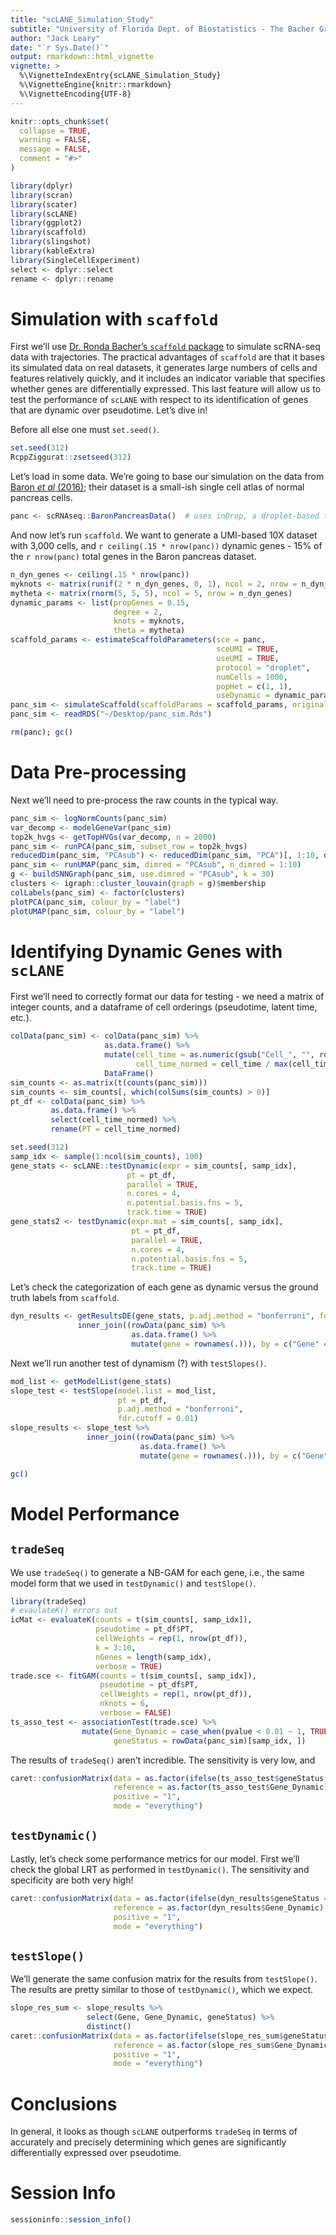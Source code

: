 ```yaml
---
title: "scLANE_Simulation_Study"
subtitle: "University of Florida Dept. of Biostatistics - The Bacher Group"
author: "Jack Leary"
date: "`r Sys.Date()`"
output: rmarkdown::html_vignette
vignette: >
  %\VignetteIndexEntry{scLANE_Simulation_Study}
  %\VignetteEngine{knitr::rmarkdown}
  %\VignetteEncoding{UTF-8}
---
```


```r
knitr::opts_chunk$set(
  collapse = TRUE,
  warning = FALSE, 
  message = FALSE, 
  comment = "#>"
)
```

```r
library(dplyr)
library(scran)
library(scater)
library(scLANE)
library(ggplot2)
library(scaffold)
library(slingshot)
library(kableExtra)
library(SingleCellExperiment)
select <- dplyr::select
rename <- dplyr::rename
```

# Simulation with `scaffold`

First we'll use [Dr. Ronda Bacher's `scaffold` package](https://github.com/rhondabacher/scaffold/) to simulate scRNA-seq data with trajectories. The practical advantages of `scaffold` are that it bases its simulated data on real datasets, it generates large numbers of cells and features relatively quickly, and it includes an indicator variable that specifies whether genes are differentially expressed. This last feature will allow us to test the performance of `scLANE` with respect to its identification of genes that are dynamic over pseudotime. Let's dive in!

Before all else one must `set.seed()`.

```r
set.seed(312)
RcppZiggurat::zsetseed(312)
```

Let's load in some data. We're going to base our simulation on the data from [Baron *et al* (2016)](https://doi.org/10.1016/j.cels.2016.08.011); their dataset is a small-ish single cell atlas of normal pancreas cells.

```r
panc <- scRNAseq::BaronPancreasData()  # uses inDrop, a droplet-based tech
```

And now let's run `scaffold`. We want to generate a UMI-based 10X dataset with 3,000 cells, and `r ceiling(.15 * nrow(panc))` dynamic genes - 15% of the `r nrow(panc)` total genes in the Baron pancreas dataset.

```r
n_dyn_genes <- ceiling(.15 * nrow(panc))
myknots <- matrix(runif(2 * n_dyn_genes, 0, 1), ncol = 2, nrow = n_dyn_genes)
mytheta <- matrix(rnorm(5, 5, 5), ncol = 5, nrow = n_dyn_genes)
dynamic_params <- list(propGenes = 0.15,
                       degree = 2,
                       knots = myknots,
                       theta = mytheta)
scaffold_params <- estimateScaffoldParameters(sce = panc,
                                              sceUMI = TRUE,
                                              useUMI = TRUE,
                                              protocol = "droplet",
                                              numCells = 1000,
                                              popHet = c(1, 1),
                                              useDynamic = dynamic_params)
panc_sim <- simulateScaffold(scaffoldParams = scaffold_params, originalSCE = panc)
panc_sim <- readRDS("~/Desktop/panc_sim.Rds")
```

```r
rm(panc); gc()
```

# Data Pre-processing 

Next we'll need to pre-process the raw counts in the typical way. 

```r
panc_sim <- logNormCounts(panc_sim)
var_decomp <- modelGeneVar(panc_sim)
top2k_hvgs <- getTopHVGs(var_decomp, n = 2000)
panc_sim <- runPCA(panc_sim, subset_row = top2k_hvgs)
reducedDim(panc_sim, "PCAsub") <- reducedDim(panc_sim, "PCA")[, 1:10, drop = FALSE]
panc_sim <- runUMAP(panc_sim, dimred = "PCAsub", n_dimred = 1:10)
g <- buildSNNGraph(panc_sim, use.dimred = "PCAsub", k = 30)
clusters <- igraph::cluster_louvain(graph = g)$membership
colLabels(panc_sim) <- factor(clusters)
plotPCA(panc_sim, colour_by = "label")
plotUMAP(panc_sim, colour_by = "label")
```

# Identifying Dynamic Genes with `scLANE` 

First we'll need to correctly format our data for testing - we need a matrix of integer counts, and a dataframe of cell orderings (pseudotime, latent time, etc.). 

```r
colData(panc_sim) <- colData(panc_sim) %>% 
                     as.data.frame() %>% 
                     mutate(cell_time = as.numeric(gsub("Cell_", "", rownames(.))), 
                            cell_time_normed = cell_time / max(cell_time)) %>% 
                     DataFrame()
sim_counts <- as.matrix(t(counts(panc_sim)))
sim_counts <- sim_counts[, which(colSums(sim_counts) > 0)]
pt_df <- colData(panc_sim) %>% 
         as.data.frame() %>% 
         select(cell_time_normed) %>% 
         rename(PT = cell_time_normed)
```

```r
set.seed(312)
samp_idx <- sample(1:ncol(sim_counts), 100)
gene_stats <- scLANE::testDynamic(expr = sim_counts[, samp_idx], 
                          pt = pt_df, 
                          parallel = TRUE, 
                          n.cores = 4, 
                          n.potential.basis.fns = 5, 
                          track.time = TRUE)
gene_stats2 <- testDynamic(expr.mat = sim_counts[, samp_idx], 
                           pt = pt_df, 
                           parallel = TRUE, 
                           n.cores = 4, 
                           n.potential.basis.fns = 5, 
                           track.time = TRUE)
```

Let's check the categorization of each gene as dynamic versus the ground truth labels from `scaffold`. 

```r
dyn_results <- getResultsDE(gene_stats, p.adj.method = "bonferroni", fdr.cutoff = 0.01) %>% 
               inner_join((rowData(panc_sim) %>% 
                           as.data.frame() %>% 
                           mutate(gene = rownames(.))), by = c("Gene" = "gene"))
```

Next we'll run another test of dynamism (?) with `testSlopes()`. 

```r
mod_list <- getModelList(gene_stats)
slope_test <- testSlope(model.list = mod_list, 
                        pt = pt_df, 
                        p.adj.method = "bonferroni", 
                        fdr.cutoff = 0.01)
slope_results <- slope_test %>% 
                 inner_join((rowData(panc_sim) %>% 
                             as.data.frame() %>% 
                             mutate(gene = rownames(.))), by = c("Gene" = "gene"))
```

```r
gc()
```

# Model Performance

## `tradeSeq`

We use `tradeSeq()` to generate a NB-GAM for each gene, i.e., the same model form that we used in `testDynamic()` and `testSlope()`. 

```r
library(tradeSeq)
# evaulateK() errors out 
icMat <- evaluateK(counts = t(sim_counts[, samp_idx]), 
                   pseudotime = pt_df$PT, 
                   cellWeights = rep(1, nrow(pt_df)), 
                   k = 3:10,
                   nGenes = length(samp_idx), 
                   verbose = TRUE)
trade.sce <- fitGAM(counts = t(sim_counts[, samp_idx]), 
                    pseudotime = pt_df$PT, 
                    cellWeights = rep(1, nrow(pt_df)), 
                    nknots = 6, 
                    verbose = FALSE)
ts_asso_test <- associationTest(trade.sce) %>% 
                mutate(Gene_Dynamic = case_when(pvalue < 0.01 ~ 1, TRUE ~ 0), 
                       geneStatus = rowData(panc_sim)[samp_idx, ])
```

The results of `tradeSeq()` aren't incredible. The sensitivity is very low, and 

```r
caret::confusionMatrix(data = as.factor(ifelse(ts_asso_test$geneStatus == "Dynamic", 1, 0)), 
                       reference = as.factor(ts_asso_test$Gene_Dynamic), 
                       positive = "1", 
                       mode = "everything")
```

## `testDynamic()`

Lastly, let's check some performance metrics for our model. First we'll check the global LRT as performed in `testDynamic()`. The sensitivity and specificity are both very high!

```r
caret::confusionMatrix(data = as.factor(ifelse(dyn_results$geneStatus == "Dynamic", 1, 0)), 
                       reference = as.factor(dyn_results$Gene_Dynamic), 
                       positive = "1", 
                       mode = "everything")
```

## `testSlope()`

We'll generate the same confusion matrix for the results from `testSlope()`. The results are pretty similar to those of `testDynamic()`, which we expect. 

```r
slope_res_sum <- slope_results %>% 
                 select(Gene, Gene_Dynamic, geneStatus) %>% 
                 distinct()
caret::confusionMatrix(data = as.factor(ifelse(slope_res_sum$geneStatus == "Dynamic", 1, 0)), 
                       reference = as.factor(slope_res_sum$Gene_Dynamic), 
                       positive = "1", 
                       mode = "everything")
```

# Conclusions

In general, it looks as though `scLANE` outperforms `tradeSeq` in terms of accurately and precisely determining which genes are significantly differentially expressed over pseudotime. 

# Session Info

```r
sessioninfo::session_info()
```
